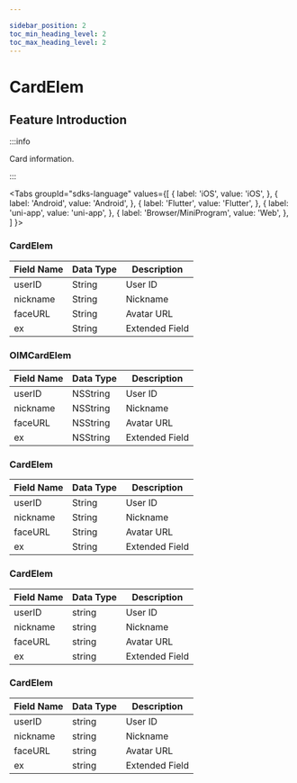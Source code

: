 ```yaml
---

sidebar_position: 2
toc_min_heading_level: 2
toc_max_heading_level: 2
---
```


# CardElem

## Feature Introduction

:::info

Card information.

:::

<Tabs
groupId="sdks-language"
values={[
{ label: 'iOS', value: 'iOS', },
{ label: 'Android', value: 'Android', },
{ label: 'Flutter', value: 'Flutter', },
{ label: 'uni-app', value: 'uni-app', },
{ label: 'Browser/MiniProgram', value: 'Web', },
]
}>

<TabItem value="Flutter">

### CardElem

| Field Name | Data Type | Description       |
| ---------- | --------- | ----------------- |
| userID     | String    | User ID           |
| nickname   | String    | Nickname          |
| faceURL    | String    | Avatar URL        |
| ex         | String    | Extended Field    |

</TabItem>

<TabItem value="iOS">

### OIMCardElem

| Field Name | Data Type | Description       |
| ---------- | --------- | ----------------- |
| userID     | NSString  | User ID           |
| nickname   | NSString  | Nickname          |
| faceURL    | NSString  | Avatar URL        |
| ex         | NSString  | Extended Field    |

</TabItem>

<TabItem value="Android">

### CardElem

| Field Name | Data Type | Description       |
| ---------- | --------- | ----------------- |
| userID     | String    | User ID           |
| nickname   | String    | Nickname          |
| faceURL    | String    | Avatar URL        |
| ex         | String    | Extended Field    |

</TabItem>

<TabItem value="Web">

### CardElem

| Field Name | Data Type | Description       |
| ---------- | --------- | ----------------- |
| userID     | string    | User ID           |
| nickname   | string    | Nickname          |
| faceURL    | string    | Avatar URL        |
| ex         | string    | Extended Field    |

</TabItem>

<TabItem value="uni-app">

### CardElem

| Field Name | Data Type | Description       |
| ---------- | --------- | ----------------- |
| userID     | string    | User ID           |
| nickname   | string    | Nickname          |
| faceURL    | string    | Avatar URL        |
| ex         | string    | Extended Field    |

</TabItem>

</Tabs>